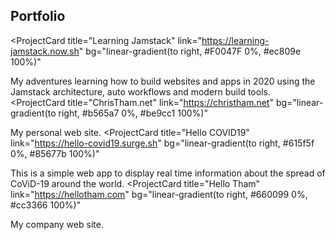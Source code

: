 ## Portfolio

<ProjectCard
  title="Learning Jamstack"
  link="https://learning-jamstack.now.sh"
  bg="linear-gradient(to right, #F0047F 0%, #ec809e 100%)"
>
  My adventures learning how to build websites and apps in 2020 using the Jamstack architecture, auto workflows and modern build tools.
</ProjectCard>
<ProjectCard
  title="ChrisTham.net"
  link="https://christham.net"
  bg="linear-gradient(to right, #b565a7 0%, #be9cc1 100%)"
>
  My personal web site.
</ProjectCard>
<ProjectCard
  title="Hello COVID19"
  link="https://hello-covid19.surge.sh"
  bg="linear-gradient(to right, #615f5f 0%, #85677b 100%)"
>
  This is a simple web app to display real time information about the spread of CoViD-19 around the world.
</ProjectCard>
<ProjectCard
  title="Hello Tham"
  link="https://hellotham.com"
  bg="linear-gradient(to right, #660099 0%, #cc3366 100%)"
>
  My company web site.
</ProjectCard>
